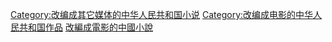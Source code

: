 [[Category:改编成其它媒体的中华人民共和国小说|Category:改编成其它媒体的中华人民共和国小说]]
[[Category:改编成电影的中华人民共和国作品|Category:改编成电影的中华人民共和国作品]]
[[Category:改編成電影的中國小說|]]